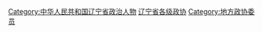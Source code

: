 [[Category:中华人民共和国辽宁省政治人物|Category:中华人民共和国辽宁省政治人物]]
[[Category:辽宁省各级政协|]]
[[Category:地方政协委员|Category:地方政协委员]]